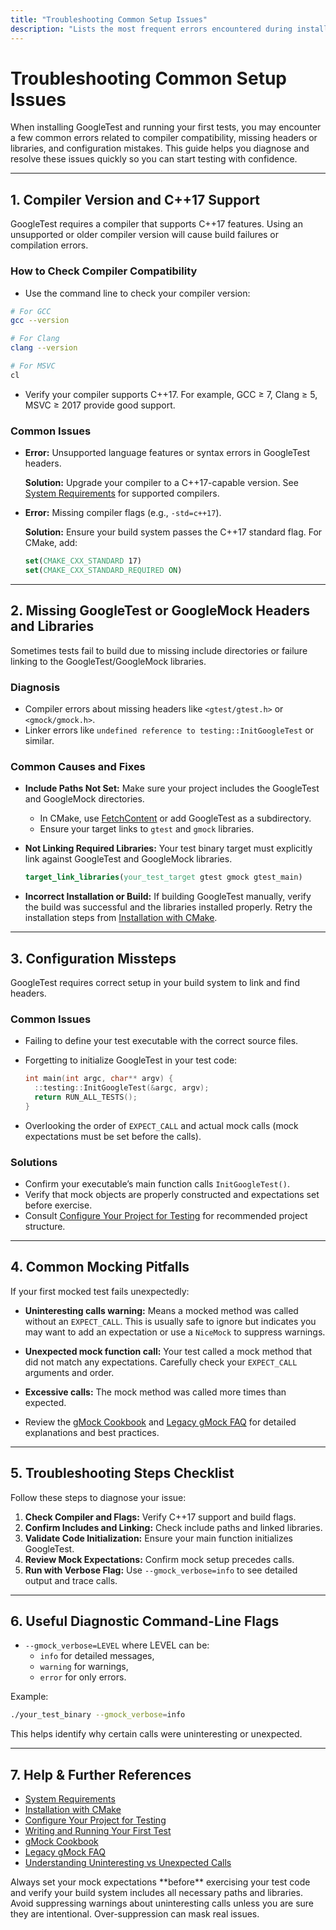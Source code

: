 ```yaml
---
title: "Troubleshooting Common Setup Issues"
description: "Lists the most frequent errors encountered during installation and first test runs, with practical solutions and links to relevant documentation. Issues include compiler mismatches, missing headers or libraries, and configuration mistakes."
---
```


# Troubleshooting Common Setup Issues

When installing GoogleTest and running your first tests, you may encounter a few common errors related to compiler compatibility, missing headers or libraries, and configuration mistakes. This guide helps you diagnose and resolve these issues quickly so you can start testing with confidence.

---

## 1. Compiler Version and C++17 Support

GoogleTest requires a compiler that supports C++17 features. Using an unsupported or older compiler version will cause build failures or compilation errors.

### How to Check Compiler Compatibility

- Use the command line to check your compiler version:

```bash
# For GCC
gcc --version

# For Clang
clang --version

# For MSVC
cl
```

- Verify your compiler supports C++17. For example, GCC ≥ 7, Clang ≥ 5, MSVC ≥ 2017 provide good support.

### Common Issues

- **Error:** Unsupported language features or syntax errors in GoogleTest headers.

  **Solution:** Upgrade your compiler to a C++17-capable version. See [System Requirements](/getting-started/prerequisites-installation/system-requirements) for supported compilers.

- **Error:** Missing compiler flags (e.g., `-std=c++17`).

  **Solution:** Ensure your build system passes the C++17 standard flag. For CMake, add:

  ```cmake
  set(CMAKE_CXX_STANDARD 17)
  set(CMAKE_CXX_STANDARD_REQUIRED ON)
  ```

---

## 2. Missing GoogleTest or GoogleMock Headers and Libraries

Sometimes tests fail to build due to missing include directories or failure linking to the GoogleTest/GoogleMock libraries.

### Diagnosis

- Compiler errors about missing headers like `<gtest/gtest.h>` or `<gmock/gmock.h>`.
- Linker errors like `undefined reference to testing::InitGoogleTest` or similar.

### Common Causes and Fixes

- **Include Paths Not Set:** Make sure your project includes the GoogleTest and GoogleMock directories.

  - In CMake, use [FetchContent](https://cmake.org/cmake/help/latest/module/FetchContent.html) or add GoogleTest as a subdirectory.
  - Ensure your target links to `gtest` and `gmock` libraries.

- **Not Linking Required Libraries:** Your test binary target must explicitly link against GoogleTest and GoogleMock libraries.

  ```cmake
  target_link_libraries(your_test_target gtest gmock gtest_main)
  ```

- **Incorrect Installation or Build:** If building GoogleTest manually, verify the build was successful and the libraries installed properly. Retry the installation steps from [Installation with CMake](/getting-started/prerequisites-installation/installation-cmake).

---

## 3. Configuration Missteps

GoogleTest requires correct setup in your build system to link and find headers.

### Common Issues

- Failing to define your test executable with the correct source files.
- Forgetting to initialize GoogleTest in your test code: 

  ```cpp
  int main(int argc, char** argv) {
    ::testing::InitGoogleTest(&argc, argv);
    return RUN_ALL_TESTS();
  }
  ```

- Overlooking the order of `EXPECT_CALL` and actual mock calls (mock expectations must be set before the calls).

### Solutions

- Confirm your executable’s main function calls `InitGoogleTest()`.
- Verify that mock objects are properly constructed and expectations set before exercise.
- Consult [Configure Your Project for Testing](/getting-started/configuration-first-run/configure-project) for recommended project structure.

---

## 4. Common Mocking Pitfalls

If your first mocked test fails unexpectedly:

- **Uninteresting calls warning:** Means a mocked method was called without an `EXPECT_CALL`. This is usually safe to ignore but indicates you may want to add an expectation or use a `NiceMock` to suppress warnings.

- **Unexpected mock function call:** Your test called a mock method that did not match any expectations. Carefully check your `EXPECT_CALL` arguments and order.

- **Excessive calls:** The mock method was called more times than expected.

- Review the [gMock Cookbook](docs/gmock_cook_book.md) and [Legacy gMock FAQ](docs/gmock_faq.md) for detailed explanations and best practices.

---

## 5. Troubleshooting Steps Checklist

Follow these steps to diagnose your issue:

1. **Check Compiler and Flags:** Verify C++17 support and build flags.
2. **Confirm Includes and Linking:** Check include paths and linked libraries.
3. **Validate Code Initialization:** Ensure your main function initializes GoogleTest.
4. **Review Mock Expectations:** Confirm mock setup precedes calls.
5. **Run with Verbose Flag:** Use `--gmock_verbose=info` to see detailed output and trace calls.

---

## 6. Useful Diagnostic Command-Line Flags

- `--gmock_verbose=LEVEL` where LEVEL can be:
  - `info` for detailed messages,
  - `warning` for warnings,
  - `error` for only errors.

Example:

```bash
./your_test_binary --gmock_verbose=info
```

This helps identify why certain calls were uninteresting or unexpected.

---

## 7. Help & Further References

- [System Requirements](/getting-started/prerequisites-installation/system-requirements)
- [Installation with CMake](/getting-started/prerequisites-installation/installation-cmake)
- [Configure Your Project for Testing](/getting-started/configuration-first-run/configure-project)
- [Writing and Running Your First Test](/getting-started/configuration-first-run/write-first-test)
- [gMock Cookbook](docs/gmock_cook_book.md)
- [Legacy gMock FAQ](docs/gmock_faq.md)
- [Understanding Uninteresting vs Unexpected Calls](docs/gmock_cook_book.md#uninteresting-vs-unexpected)

<Tip>
Always set your mock expectations **before** exercising your test code and verify your build system includes all necessary paths and libraries.
</Tip>

<Warning>
Avoid suppressing warnings about uninteresting calls unless you are sure they are intentional. Over-suppression can mask real issues.
</Warning>